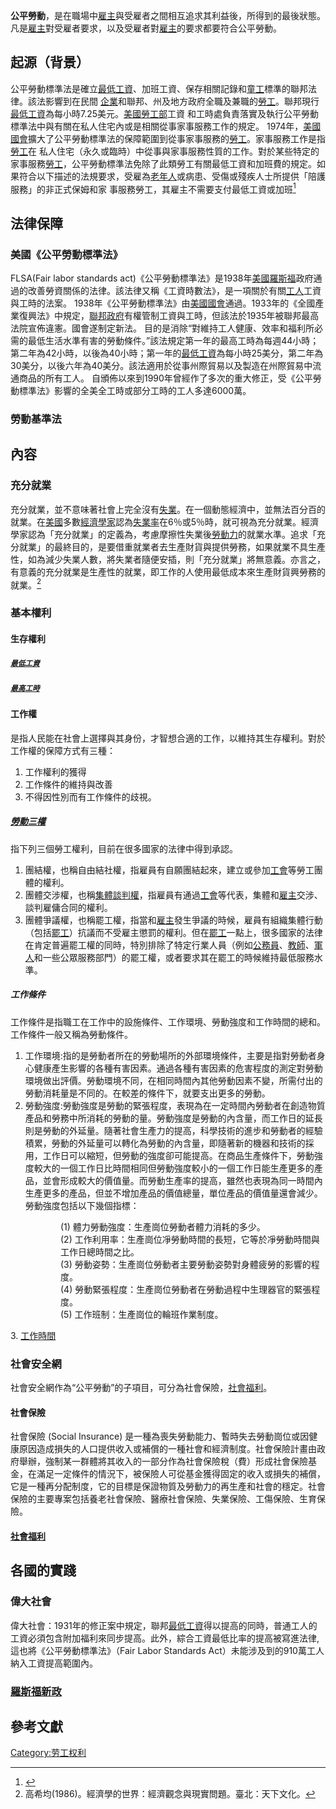 '''公平勞動'''，是在職場中[[雇主|雇主]]與受雇者之間相互追求其利益後，所得到的最後狀態。凡是[[雇主|雇主]]對受雇者要求，以及受雇者對[[雇主|雇主]]的要求都要符合公平勞動。

== 起源（背景） ==
公平勞動標準法是確立[[最低工資|最低工資]]、加班工資、保存相關記錄和[[童工|童工]]標準的聯邦法律。該法影響到在民間 [[企業|企業]]和聯邦、州及地方政府全職及兼職的[[勞工|勞工]]。聯邦現行[[最低工資|最低工資]]為每小時7.25美元。[[美國勞工部|美國勞工部]]工資 和工時處負責落實及執行公平勞動標準法中與有關在私人住宅內或是相關從事家事服務工作的規定。 1974年，[[美國國會|美國國會]]擴大了公平勞動標準法的保障範圍到從事家事服務的[[勞工|勞工]]。家事服務工作是指[[勞工|勞工]]在 私人住宅（永久或臨時）中從事與家事服務性質的工作。對於某些特定的家事服務[[勞工|勞工]]，公平勞動標準法免除了此類勞工有關最低工資和加班費的規定。如果符合以下描述的法規要求，受雇為[[老年人|老年人]]或病患、受傷或殘疾人士所提供「陪護服務」的非正式保姆和家 事服務勞工，其雇主不需要支付最低工資或加班<ref>{{Cite web |website=www.dol.gov|date=2013-09|url=https://www.dol.gov/whd/regs/compliance/whdfs79a-trad-ch.pdf |title=第79A號情況說明書：《公平勞工標準法》(FLSA)規定下的陪護服務 |accessdate=2015-06-22 |archive-date=2019-06-19 |archive-url=https://web.archive.org/web/20190619100806/https://www.dol.gov/whd/regs/compliance/whdfs79a-trad-ch.pdf |dead-url=no }}</ref>

== 法律保障 ==
=== 美國《公平勞動標準法》 ===
FLSA(Fair labor standards act)《公平勞動標準法》是1938年[[美國|美國]][[羅斯福|羅斯福]]政府通過的改善勞資關係的法律。該法律又稱《工資時數法》，是一項關於有關[[工人|工人]]工資與工時的法案。
1938年《公平勞動標準法》由[[美國國會|美國國會]]通過。1933年的《全國產業復興法》中規定，[[聯邦政府|聯邦政府]]有權管制工資與工時，但該法於1935年被聯邦最高法院宣佈違憲。國會遂制定新法。
目的是消除“對維持工人健康、效率和福利所必需的最低生活水準有害的勞動條件。”該法規定第一年的最高工時為每週44小時；第二年為42小時，以後為40小時；第一年的[[最低工資|最低工資]]為每小時25美分，第二年為30美分，以後六年為40美分。該法適用於從事州際貿易以及製造在州際貿易中流通商品的所有工人。
自頒佈以來到1990年曾經作了多次的重大修正，受《公平勞動標準法》影響的全美全工時或部分工時的工人多達6000萬。
=== 勞動基準法 ===
== 內容 ==
=== 充分就業 ===
充分就業，並不意味著社會上完全沒有[[失業|失業]]。在一個動態經濟中，並無法百分百的就業。在[[美國|美國]]多數[[經濟學家|經濟學家]]認為[[失業率|失業率]]在6％或5％時，就可視為充分就業。經濟學家認為「充分就業」的定義為，考慮摩擦性失業後[[勞動力|勞動力]]的就業水準。追求「充分就業」的最終目的，是要借重就業者去生產財貨與提供勞務，如果就業不具生產性，如為減少失業人數，將失業者隨便安插，則「充分就業」將無意義。亦言之，有意義的充分就業是生產性的就業，即工作的人使用最低成本來生產財貨興勞務的就業。<ref>高希均(1986)。經濟學的世界：經濟觀念與現實問題。臺北：天下文化。</ref>
=== 基本權利 ===
==== 生存權利 ====
===== <small>[[最低工資|最低工資]]</small> =====
===== <small>[[最高工時|最高工時]]</small> =====
==== 工作權 ====
是指人民能在社會上選擇與其身份，才智想合適的工作，以維持其生存權利。對於工作權的保障方式有三種：
# 工作權利的獲得
# 工作條件的維持與改善
# 不得因性別而有工作條件的歧視。
===== [[勞動三權|勞動三權]] =====
指下列三個勞工權利，目前在很多國家的法律中得到承認。
# 團結權，也稱自由結社權，指雇員有自願團結起來，建立或參加[[工會|工會]]等勞工團體的權利。
# 團體交涉權，也稱[[集體談判權|集體談判權]]，指雇員有通過[[工會|工會]]等代表，集體和[[雇主|雇主]]交涉、談判雇傭合同的權利。
# 團體爭議權，也稱罷工權，指當和[[雇主|雇主]]發生爭議的時候，雇員有組織集體行動（包括[[罷工|罷工]]）抗議而不受雇主懲罰的權利。但在[[罷工|罷工]]一點上，很多國家的法律在肯定普遍罷工權的同時，特別排除了特定行業人員（例如[[公務員|公務員]]、[[教師|教師]]、[[軍人|軍人]]和一些公眾服務部門）的罷工權，或者要求其在罷工的時候維持最低服務水準。
===== 工作條件 =====
工作條件是指職工在工作中的設施條件、工作環境、勞動強度和工作時間的總和。工作條件一般又稱為勞動條件。
# 工作環境:指的是勞動者所在的勞動場所的外部環境條件，主要是指對勞動者身心健康產生影響的各種有害因素。通過各種有害因素的危害程度的測定對勞動環境做出評價。勞動環境不同，在相同時間內其他勞動因素不變，所需付出的勞動消耗量是不同的。在較差的條件下，就要支出更多的勞動。
# 勞動強度:勞動強度是勞動的緊張程度，表現為在一定時間內勞動者在創造物質產品和勞務中所消耗的勞動的量。勞動強度是勞動的內含量，而工作日的延長則是勞動的外延量。隨著社會生產力的提高，科學技術的進步和勞動者的經驗積累，勞動的外延量可以轉化為勞動的內含量，即隨著新的機器和技術的採用，工作日可以縮短，但勞動的強度卻可能提高。在商品生產條件下，勞動強度較大的一個工作日比時間相同但勞動強度較小的一個工作日能生產更多的產品，並會形成較大的價值量。而勞動生產率的提高，雖然也表現為同一時間內生產更多的產品，但並不增加產品的價值總量，單位產品的價值量還會減少。勞動強度包括以下幾個指標：
::(1) 體力勞動強度：生產崗位勞動者體力消耗的多少。
::(2) 工作利用率：生產崗位凈勞動時間的長短，它等於凈勞動時間與工作日總時間之比。
::(3) 勞動姿勢：生產崗位勞動者主要勞動姿勢對身體疲勞的影響的程度。
::(4) 勞動緊張程度：生產崗位勞動者在勞動過程中生理器官的緊張程度。
::(5) 工作班制：生產崗位的輪班作業制度。
3. [[工作時間|工作時間]]
=== 社會安全網 ===
社會安全網作為“公平勞動”的子項目，可分為社會保險，[[社會福利|社會福利]]。
==== 社會保險 ====
社會保險 (Social Insurance) 是一種為喪失勞動能力、暫時失去勞動崗位或因健康原因造成損失的人口提供收入或補償的一種社會和經濟制度。社會保險計畫由政府舉辦，強制某一群體將其收入的一部分作為社會保險稅（費）形成社會保險基金，在滿足一定條件的情況下，被保險人可從基金獲得固定的收入或損失的補償，它是一種再分配制度，它的目標是保證物質及勞動力的再生產和社會的穩定。社會保險的主要專案包括養老社會保險、醫療社會保險、失業保險、工傷保險、生育保險。
==== [[社會福利|社會福利]] ====
== 各國的實踐 ==
=== 偉大社會 ===
{{main|偉大社會}}
偉大社會：1931年的修正案中規定，聯邦[[最低工資|最低工資]]得以提高的同時，普通工人的工資必須包含附加福利來同步提高。此外，綜合工資最低比率的提高被寫進法律,這也將《公平勞動標準法》（Fair Labor Standards Act）未能涉及到的910萬工人納入工資提高範圍內。

=== [[羅斯福新政|羅斯福新政]] ===

==參考文獻==
{{reflist}}

[[Category:劳工权利|Category:劳工权利]]